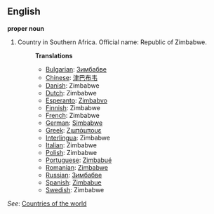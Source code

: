 ==English==

'''proper noun'''

# Country in Southern Africa. Official name: Republic of Zimbabwe.
#:'''Translations'''
#:*[[Bulgarian]]: [[Зимбабве]]
#:*[[Chinese]]: [[津巴布韦]]
#:*[[Danish]]: Zimbabwe
#:*[[Dutch]]: Zimbabwe
#:*[[Esperanto]]: [[Zimbabvo]]
#:*[[Finnish]]: Zimbabwe
#:*[[French]]: Zimbabwe
#:*[[German]]: [[Simbabwe]]
#:*[[Greek]]: [[Ζιμπάμπουε]]
#:*[[Interlingua]]: Zimbabwe
#:*[[Italian]]: Zimbabwe
#:*[[Polish]]: Zimbabwe
#:*[[Portuguese]]: [[Zimbabué]]
#:*[[Romanian]]: [[Zimbabwe]]
#:*[[Russian]]: [[Зимбабве]]
#:*[[Spanish]]: [[Zimbabue]]
#:*[[Swedish]]: Zimbabwe

''See'': [[Countries of the world]]